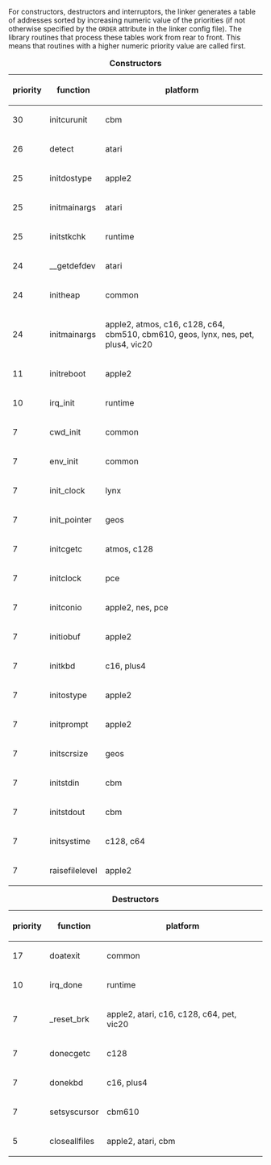 For constructors, destructors and interruptors, the linker generates a table of addresses sorted by increasing numeric value of the priorities (if not otherwise specified by the <code>ORDER</code> attribute in the linker config file). The library routines that process these tables work from rear to front. This means that routines with a higher numeric priority value are called first.

{| class="wikitable"
|+ '''Constructors'''
! priority !! function !! platform
|-
| 30 || initcurunit   || cbm
|-
| 26 || detect        || atari
|-
| 25 || initdostype   || apple2
|-
| 25 || initmainargs  || atari
|-
| 25 || initstkchk    || runtime
|-
| 24 || __getdefdev   || atari
|-
| 24 || initheap      || common
|-
| 24 || initmainargs  || apple2, atmos, c16, c128, c64, cbm510, cbm610, geos, lynx, nes, pet, plus4, vic20
|-
| 11 || initreboot    || apple2
|-
| 10 || irq_init      || runtime
|-
|  7 || cwd_init      || common
|-
|  7 || env_init      || common
|-
|  7 || init_clock    || lynx
|-
|  7 || init_pointer  || geos
|-
|  7 || initcgetc     || atmos, c128
|-
|  7 || initclock     || pce
|-
|  7 || initconio     || apple2, nes, pce
|-
|  7 || initiobuf     || apple2
|-
|  7 || initkbd       || c16, plus4
|-
|  7 || initostype    || apple2
|-
|  7 || initprompt    || apple2
|-
|  7 || initscrsize   || geos
|-
|  7 || initstdin     || cbm
|-
|  7 || initstdout    || cbm
|-
|  7 || initsystime   || c128, c64
|-
|  7 ||raisefilelevel || apple2
|}

{| class="wikitable"
|+ '''Destructors'''
! priority !! function !! platform
|-
| 17 || doatexit      || common
|-
| 10 || irq_done      || runtime
|-
|  7 || _reset_brk    || apple2, atari, c16, c128, c64, pet, vic20
|-
|  7 || donecgetc     || c128
|-
|  7 || donekbd       || c16, plus4
|-
|  7 || setsyscursor  || cbm610
|-
|  5 || closeallfiles || apple2, atari, cbm
|}
